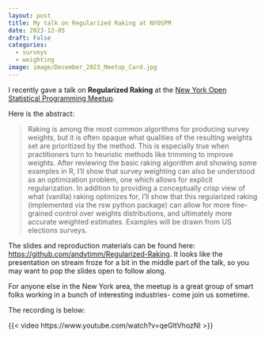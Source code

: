 ```yaml
---
layout: post
title: My talk on Regularized Raking at NYOSPM
date: 2023-12-05
draft: False
categories:
  - surveys
  - weighting
image: image/December_2023_Meetup_Card.jpg
---
```


I recently gave a talk on **Regularized Raking** at the
[New York Open Statistical Programming Meetup](https://nyhackr.org/index.html).

Here is the abstract:
  
> Raking is among the most common algorithms for producing survey weights, but it is often opaque what qualities of the resulting weights set are prioritized by the method. This is especially true when practitioners turn to heuristic methods like trimming to improve weights. After reviewing the basic raking algorithm and showing some examples in R, I’ll show that survey weighting can also be understood as an optimization problem, one which allows for explicit regularization. In addition to providing a conceptually crisp view of what (vanilla) raking optimizes for, I’ll show that this regularized raking (implemented via the rsw python package) can allow for more fine-grained control over weights distributions, and ultimately more accurate weighted estimates. Examples will be drawn from US elections surveys.

The slides and reproduction materials can be found here: [https://github.com/andytimm/Regularized-Raking](https://github.com/andytimm/Regularized-Raking). It looks like the presentation on stream froze for a bit in the middle part of the talk,
so you may want to pop the slides open to follow along.

For anyone else in the New York area, the meetup is a great group of smart folks working
in a bunch of interesting industries- come join us sometime.

The recording is below:

{{< video https://www.youtube.com/watch?v=qeGltVhozNI >}}